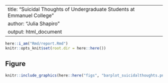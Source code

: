----
title: "Suicidal Thoughts of Undergraduate Students at Emmanuel College"
author: "Julia Shapiro"
output: html_document
---

```r
here::i_am("Rmd/report.Rmd")
knitr::opts_knit$set(root.dir = here::here())
```



## Figure


```r
knitr::include_graphics(here::here("figs", "barplot_suicidalthoughts.png"))
```